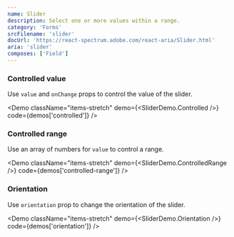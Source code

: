 ```yaml
---
name: Slider
description: Select one or more values within a range.
category: 'Forms'
srcFilename: 'slider'
docUrl: 'https://react-spectrum.adobe.com/react-aria/Slider.html'
aria: 'slider'
composes: ['Field']
---
```


### Controlled value

Use `value` and `onChange` props to control the value of the slider.

<Demo
  className="items-stretch"
  demo={<SliderDemo.Controlled />}
  code={demos['controlled']}
/>

### Controlled range

Use an array of numbers for `value` to control a range.

<Demo
  className="items-stretch"
  demo={<SliderDemo.ControlledRange />}
  code={demos['controlled-range']}
/>

### Orientation

Use `orientation` prop to change the orientation of the slider.

<Demo
  className="items-stretch"
  demo={<SliderDemo.Orientation />}
  code={demos['orientation']}
/>
